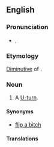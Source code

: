 ==English==

===Pronunciation===
* {{a|UK}} {{IPA|/ˈjʊu.ɪi/}}, {{SAMPA|/"ju:.i:/}}
*: {{audio|en-uk-uey.ogg|Audio (UK)}}

===Etymology===
[[diminutive|Diminutive]] of {{term|U}}.

===Noun===
{{en-noun}}

# {{context|UK|US|Australia|colloquial}} A [[U-turn]].

====Synonyms====
* [[flip a bitch]] {{qualifier|US}}

====Translations====
{{trans-see|U-turn}}